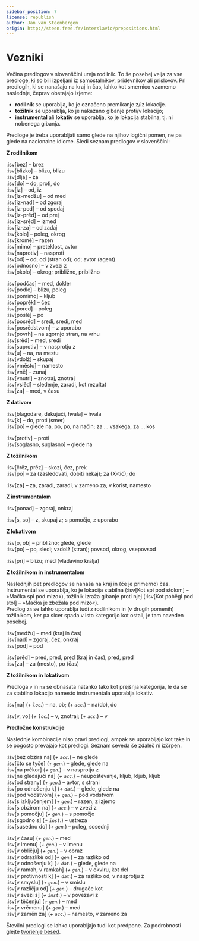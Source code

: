 ```yaml
---
sidebar_position: 7
license: republish
author: Jan van Steenbergen
origin: http://steen.free.fr/interslavic/prepositions.html
---
```


# Vezniki

Večina predlogov v slovanščini ureja rodilnik. To še posebej velja za vse predloge, ki so bili izpeljani iz samostalnikov, pridevnikov ali prislovov. Pri predlogih, ki se nanašajo na kraj in čas, lahko kot smernico vzamemo naslednje, čeprav obstajajo izjeme:

- **rodilnik** se uporablja, ko je označeno premikanje z/iz lokacije.
- **tožilnik** se uporablja, ko je nakazano gibanje proti/v lokacijo;
- **instrumental** ali **lokativ** se uporablja, ko je lokacija stabilna, tj. ni nobenega gibanja.

Predloge je treba uporabljati samo glede na njihov logični pomen, ne pa glede na nacionalne idiome. Sledi seznam predlogov v slovenščini:

**Z rodilnikom**

:isv[bez] – brez\
:isv[blizko] – blizu, blizu\
:isv[dlja] – za\
:isv[do] – do, proti, do\
:isv[iz] – od, iz\
:isv[iz-medžu] – od med\
:isv[iz-nad] – od zgoraj\
:isv[iz-pod] – od spodaj\
:isv[iz-prěd] – od prej\
:isv[iz-srěd] – izmed\
:isv[iz-za] – od zadaj\
:isv[kolo] – poleg, okrog\
:isv[kromě] – razen\
:isv[mimo] – preteklost, avtor\
:isv[naprotiv] – nasproti\
:isv[od] – od, od (stran od); od; avtor (agent)\
:isv[odnosno] – v zvezi z\
:isv[okolo] – okrog; približno, približno

:isv[podčas] – med, dokler\
:isv[podle] – blizu, poleg\
:isv[pomimo] – kljub\
:isv[poprěk] – čez\
:isv[pored] – poleg\
:isv[poslě] – po\
:isv[posrěd] – sredi, sredi, med\
:isv[posrědstvom] – z uporabo\
:isv[povrh] – na zgornjo stran, na vrhu\
:isv[srěd] – med, sredi\
:isv[suprotiv] – v nasprotju z\
:isv[u] – na, na mestu\
:isv[vdolž] – skupaj\
:isv[vměsto] – namesto\
:isv[vně] – zunaj\
:isv[vnutri] – znotraj, znotraj\
:isv[vslěd] – sledenje, zaradi, kot rezultat\
:isv[za] – med, v času

**Z dativom**

:isv[blagodare, dekujuči, hvala] – hvala\
:isv[k] – do, proti (smer)\
:isv[po] – glede na, po, po, na način; za ... vsakega, za ... kos

:isv[protiv] – proti\
:isv[soglasno, suglasno] – glede na

**Z tožilnikom**

:isv[črěz, prěz] – skozi, čez, prek\
:isv[po] – za (zasledovati, dobiti nekaj); za (X-tič); do

:isv[za] – za, zaradi, zaradi, v zameno za, v korist, namesto

**Z instrumentalom**

:isv[ponad] – zgoraj, onkraj

:isv[s, so] – z, skupaj z; s pomočjo, z uporabo

**Z lokativom**

:isv[o, ob] – približno; glede, glede\
:isv[po] – po, sledi; vzdolž (stran); povsod, okrog, vsepovsod

:isv[pri] – blizu; med (vladavino kralja)

**Z tožilnikom in instrumentalom**

Naslednjih pet predlogov se nanaša na kraj in (če je primerno) čas. Instrumental se uporablja, ko je lokacija stabilna (:isv[Kot spi pod stolom] – »Mačka spi pod mizo«), tožilnik izraža gibanje proti njej (:isv[Kot poběgl pod stol] – »Mačka je zbežala pod mizo«).\
Predlog `za` se lahko uporablja tudi z rodilnikom in (v drugih pomenih) tožilnikom, ker pa sicer spada v isto kategorijo kot ostali, je tam naveden posebej.

:isv[medžu] – med (kraj in čas)\
:isv[nad] – zgoraj, čez, onkraj\
:isv[pod] – pod

:isv[prěd] – pred, pred, pred (kraj in čas), pred, pred\
:isv[za] – za (mesto), po (čas)

**Z tožilnikom in lokativom**

Predloga `v` in `na` se obnašata natanko tako kot prejšnja kategorija, le da se za stabilno lokacijo namesto instrumentala uporablja lokativ.

:isv[na] (_+ `loc`._) – na, ob; (_+ `acc`._) – na(do), do

:isv[v, vo] (_+ `loc`._) – v, znotraj; (_+ `acc`._) – v

**Predložne konstrukcije**

Naslednje kombinacije niso pravi predlogi, ampak se uporabljajo kot take in se pogosto prevajajo kot predlogi. Seznam seveda še zdaleč ni izčrpen.

:isv[bez obzira na] (_+ `acc`._) – ne glede\
:isv[čto se tyče] (_+ `gen`._) – glede, glede na\
:isv[na prěkor] (_+ `gen`._) – v nasprotju z\
:isv[ne gledajuči na] (_+ `acc`._) – neupoštevanje, kljub, kljub, kljub\
:isv[od strany] (_+ `gen`._) – avtor, s strani\
:isv[po odnošenju k] (_+ `dat`._) – glede, glede na\
:isv[pod vodstvom] (_+ `gen`._) – pod vodstvom\
:isv[s izključenjem] (_+ `gen`._) – razen, z izjemo\
:isv[s obzirom na] (_+ `acc`._) – v zvezi z\
:isv[s pomočju] (_+ `gen`._) – s pomočjo\
:isv[sgodno s] (_+ `inst`._) – ustreza\
:isv[susedno do] (_+ `gen`._) – poleg, sosednji

:isv[v času] (_+ `gen`._) – med\
:isv[v imenu] (_+ `gen`._) – v imenu\
:isv[v obličju] (_+ `gen`._) – v obraz\
:isv[v odrazlikě od] (_+ `gen`._) – za razliko od\
:isv[v odnošenju k] (_+ `dat`._) – glede, glede na\
:isv[v ramah, v ramkah] (_+ `gen`._) – v okviru, kot del\
:isv[v protivnosti k] (_+ `dat`._) – za razliko od, v nasprotju z\
:isv[v smyslu] (_+ `gen`._) – v smislu\
:isv[v različju od] (_+ `gen`._) – drugače kot\
:isv[v svezi s] (_+ `inst`._) – v povezavi z\
:isv[v těčenju] (_+ `gen`._) – med\
:isv[v vrěmenu] (_+ `gen`._) – med\
:isv[v zaměn za] (_+ `acc`._) – namesto, v zameno za

Številni predlogi se lahko uporabljajo tudi kot predpone. Za podrobnosti glejte [tvorjenje besed][1].

[1]: ../vocabulary/word-formation.mdx#prefixes

